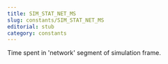 ```yaml
---
title: SIM_STAT_NET_MS
slug: constants/SIM_STAT_NET_MS
editorial: stub
category: constants
---
```


<LSLConstant
	name="SIM_STAT_NET_MS"
	type="integer"
	value="4"
/>

Time spent in 'network' segment of simulation frame.
